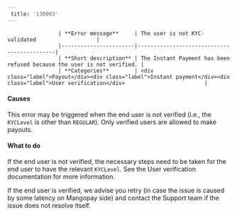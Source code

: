 ```yaml
---  
 title: '130003'  
---  
```



                    | **Error message**     | The user is not KYC-validated                   |
                    |-----------------------|--------------------------------------------|
                    | **Short description** | The Instant Payment has been refused because the user is not verified. |
                    | **Categories**        | <div class="label">Payout</div><div class="label">Instant payment</div><div class="label">User verification</div>                         |
                  

#### Causes  

This error may be triggered when the end user is not verified (i.e., the `KYCLevel` is other than `REGULAR`). Only verified users are allowed to make payouts.  

#### What to do  

If the end user is not verified, the necessary steps need to be taken for the end user to have the relevant `KYCLevel`. See the User verification documentation for more information.  

If the end user is verified, we advise you retry (in case the issue is caused by some latency on Mangopay side) and contact the Support team if the issue does not resolve itself.